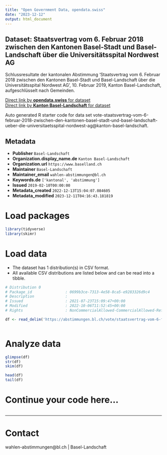 ```yaml
---
title: "Open Government Data, opendata.swiss"
date: "2023-12-12"
output: html_document
---
```


## Dataset: Staatsvertrag vom 6. Februar 2018 zwischen den Kantonen Basel-Stadt und Basel-Landschaft über die Universitätsspital Nordwest AG

Schlussresultate der kantonalen Abstimmung 'Staatsvertrag vom 6. Februar 2018 zwischen den Kantonen Basel-Stadt und Basel-Landschaft über die Universitätsspital Nordwest AG	', 10. Februar 2019, Kanton Basel-Landschaft, aufgeschlüsselt nach Gemeinden.

[Direct link by **opendata.swiss** for dataset](https://opendata.swiss/de/dataset/staatsvertrag-vom-6-februar-2018-zwischen-den-kantonen-basel-stadt-und-basel-landschaft-uber-di)<br>
[Direct link by **Kanton Basel-Landschaft** for dataset](https://abstimmungen.bl.ch/vote/staatsvertrag-vom-6-februar-2018-zwischen-den-kantonen-basel-stadt-und-basel-landschaft-ueber-die-universitaetsspital-nordwest-ag/data)

Auto generated R starter code for data set vote-staatsvertrag-vom-6-februar-2018-zwischen-den-kantonen-basel-stadt-und-basel-landschaft-ueber-die-universitaetsspital-nordwest-ag@kanton-basel-landschaft.

## Metadata

- **Publisher** `Basel-Landschaft`
- **Organization.display_name.de** `Kanton Basel-Landschaft`
- **Organization.url** `https://www.baselland.ch`
- **Maintainer** `Basel-Landschaft`
- **Maintainer_email** `wahlen-abstimmungen@bl.ch`
- **Keywords.de** `['kantonal', 'abstimmung']`
- **Issued** `2019-02-10T00:00:00`
- **Metadata_created** `2022-12-13T15:04:07.084605`
- **Metadata_modified** `2023-12-11T04:16:43.181819`


# Load packages

```r

library(tidyverse)
library(skimr)

```

# Load data

-   The dataset has 1 distribution(s) in CSV format.
-   All available CSV distributions are listed below and can be read into a tibble.

```r

# Distribution 0
# Package_id               : 0699b3ce-7313-4e58-8ca5-e9283326d9c4
# Description              : 
# Issued                   : 2021-07-23T15:09:47+00:00
# Modified                 : 2022-10-06T11:52:45+00:00
# Rights                   : NonCommercialAllowed-CommercialAllowed-ReferenceRequired

df <- read_delim('https://abstimmungen.bl.ch/vote/staatsvertrag-vom-6-februar-2018-zwischen-den-kantonen-basel-stadt-und-basel-landschaft-ueber-die-universitaetsspital-nordwest-ag/data-csv')



```

# Analyze data

```r

glimpse(df)
str(df)
skim(df)

head(df)
tail(df)

```

# Continue your code here...

```r

```

------------------------------------------------------------------------

# Contact

wahlen-abstimmungen@bl.ch | Basel-Landschaft
